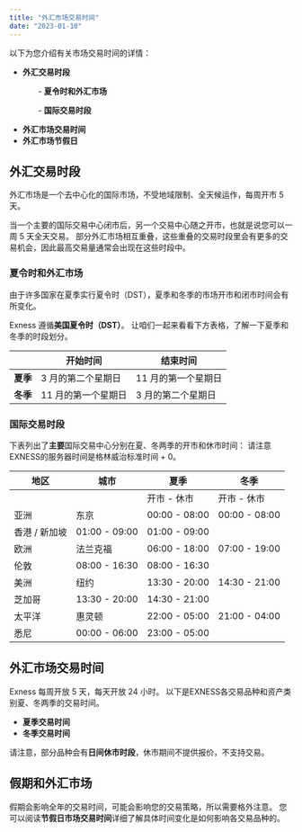 ```yaml
---
title: "外汇市场交易时间"
date: "2023-01-10"
---
```


<Ads></Ads> 

以下为您介绍有关市场交易时间的详情：

- **外汇交易时段**

             - **夏令时和外汇市场**

             - **国际交易时段**

- **外汇市场交易时间**
- **外汇市场节假日**

## 外汇交易时段

外汇市场是一个去中心化的国际市场，不受地域限制、全天候运作，每周开市 5 天。

当一个主要的国际交易中心闭市后，另一个交易中心随之开市，也就是说您可以一周 5 天全天交易。 部分外汇市场相互重叠，这些重叠的交易时段里会有更多的交易机会，因此最高交易量通常会出现在这些时段中。

### 夏令时和外汇市场

由于许多国家在夏季实行夏令时（DST），夏季和冬季的市场开市和闭市时间会有所变化。

Exness 遵循**美国夏令时（DST）**。 让咱们一起来看看下方表格，了解一下夏季和冬季的时段划分。

|   | 开始时间 | 结束时间 |
| --- | --- | --- |
| **夏季** | 3 月的第二个星期日 | 11 月的第一个星期日 |
| **冬季** | 11 月的第一个星期日 | 3 月的第二个星期日 |

### 国际交易时段

下表列出了**主要**国际交易中心分别在夏、冬两季的开市和休市时间： 请注意EXNESS的服务器时间是格林威治标准时间 + 0。

| 地区 | 城市 | 夏季 | 冬季 |
| --- | --- | --- | --- |
|   |   | 开市 - 休市 | 开市 - 休市 |
| 亚洲 | 东京 | 00:00 - 08:00 | 00:00 - 08:00 |
| 香港 / 新加坡 | 01:00 - 09:00 | 01:00 - 09:00 |
| 欧洲 | 法兰克福 | 06:00 - 18:00 | 07:00 - 19:00 |
| 伦敦 | 08:00 - 16:30 | 08:00 - 16:30 |
| 美洲 | 纽约 | 13:30 - 20:00 | 14:30 - 21:00 |
| 芝加哥 | 13:30 - 20:00 | 14:30 - 21:00 |
| 太平洋 | 惠灵顿 | 22:00 - 05:00 | 21:00 - 04:00 |
| 悉尼 | 00:00 - 06:00 | 23:00 - 05:00 |

## 外汇市场交易时间

Exness 每周开放 5 天，每天开放 24 小时。 以下是EXNESS各交易品种和资产类别夏、冬两季的交易时间。

- **夏季交易时间**
- **冬季交易时间**

请注意，部分品种会有**日间休市时段**，休市期间不提供报价，不支持交易。

## 假期和外汇市场

假期会影响全年的交易时间，可能会影响您的交易策略，所以需要格外注意。 您可以阅读**节假日市场交易时间**详细了解具体时间变化是如何影响各交易品种的。
